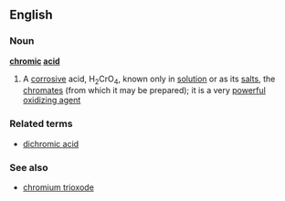 ==English==
===Noun===
{{wikipedia}}
'''[[chromic]] [[acid]]'''
#A [[corrosive]] acid, H<sub>2</sub>CrO<sub>4</sub>, known only in [[solution]] or as its [[salt]]s, the [[chromate]]s (from which it may be prepared); it is a very [[powerful]] [[oxidizing agent]]
===Related terms===
*[[dichromic acid]]
===See also===
*[[chromium trioxode]]